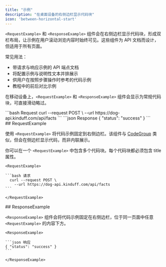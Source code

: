 ```yaml
---
title: "示例"
description: "在桌面设备的右侧边栏显示代码块"
icon: 'between-horizontal-start'
---
```


`<RequestExample>` 和 `<ResponseExample>` 组件会在右侧边栏显示代码块，形成双栏布局，让示例在用户滚动浏览内容时始终可见。这些组件为 API 文档而设计，但适用于所有页面。

常见用法：

* 带请求与响应示例的 API 端点文档
* 将配置示例与说明性文本并排展示
* 供用户在按照步骤操作时参考的代码示例
* 教程中的前后对比示例

在移动设备上，`<RequestExample>` 和 `<ResponseExample>` 组件会显示为常规代码块，可直接滑动略过。

<RequestExample>
  ```bash Request
    curl --request POST \
      --url https://dog-api.kinduff.com/api/facts
  ```
</RequestExample>

<ResponseExample>
  ```json Response
  { "status": "success" }
  ```
</ResponseExample>

<div id="requestexample">
  ## RequestExample
</div>

使用 `<RequestExample>` 将代码示例固定到右侧边栏。该组件与 [CodeGroup](/zh/components/code-groups) 类似，但会在侧边栏显示代码，而非内联展示。

你可以在一个 `<RequestExample>` 中包含多个代码块。每个代码块都必须包含 title 属性。

````mdx RequestExample
<RequestExample>

```bash 请求
  curl --request POST \
    --url https://dog-api.kinduff.com/api/facts
```

</RequestExample>
````

<div id="responseexample">
  ## ResponseExample
</div>

`<ResponseExample>` 组件会将代码示例固定在右侧边栏，位于同一页面中任意 `<RequestExample>` 的内容下方。

````mdx ResponseExample
<ResponseExample>

```json 响应
{ "status": "success" }
```

</ResponseExample>
````
